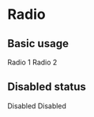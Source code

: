 

<Meta title="Components 基础组件/02 - Radio 单选框" component={Radio} />

# Radio

## Basic usage

<Preview>
  <div>
    <Radio name="rx-radio-demo1" className="rx-radio-demo1" checked>
      Radio 1
    </Radio>
    <Radio name="rx-radio-demo1" className="rx-radio-demo1">
      Radio 2
    </Radio>
  </div>
  <div>
    <Radio name="rx-radio-demo2" className="rx-radio-demo2" checked></Radio>
    <Radio name="rx-radio-demo2" className="rx-radio-demo2"></Radio>
  </div>
</Preview>

## Disabled status

<Preview>
  <div>
    <Radio name="rx-radio-demo3" className="rx-radio-demo3" disabled>
      Disabled
    </Radio>
    <Radio name="rx-radio-demo3" className="rx-radio-demo3" disabled checked>
      Disabled
    </Radio>
  </div>
</Preview>
